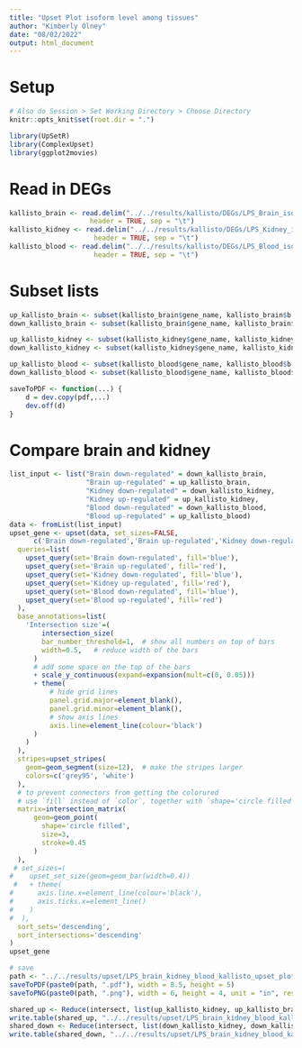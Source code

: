 ```yaml
---
title: "Upset Plot isoform level among tissues"
author: "Kimberly Olney"
date: "08/02/2022"
output: html_document
---
```


# Setup

```r
# Also do Session > Set Working Directory > Choose Directory
knitr::opts_knit$set(root.dir = ".")
```

```r
library(UpSetR)
library(ComplexUpset)
library(ggplot2movies)
```

# Read in DEGs

```r
kallisto_brain <- read.delim("../../results/kallisto/DEGs/LPS_Brain_isoform_DEGs_FDRq0.05.txt", 
                    header = TRUE, sep = "\t")
kallisto_kidney <- read.delim("../../results/kallisto/DEGs/LPS_Kidney_isoform_DEGs_FDRq0.05.txt", 
                     header = TRUE, sep = "\t")
kallisto_blood <- read.delim("../../results/kallisto/DEGs/LPS_Blood_isoform_DEGs_FDRq0.05.txt", 
                     header = TRUE, sep = "\t")
```

# Subset lists

```r
up_kallisto_brain <- subset(kallisto_brain$gene_name, kallisto_brain$b > 0)
down_kallisto_brain <- subset(kallisto_brain$gene_name, kallisto_brain$b < 0)

up_kallisto_kidney <- subset(kallisto_kidney$gene_name, kallisto_kidney$b > 0)
down_kallisto_kidney <- subset(kallisto_kidney$gene_name, kallisto_kidney$b < 0)

up_kallisto_blood <- subset(kallisto_blood$gene_name, kallisto_blood$b > 0)
down_kallisto_blood <- subset(kallisto_blood$gene_name, kallisto_blood$b < 0)
```

```r
saveToPDF <- function(...) {
    d = dev.copy(pdf,...)
    dev.off(d)
}
```

# Compare brain and kidney
```r
list_input <- list("Brain down-regulated" = down_kallisto_brain,
                   "Brain up-regulated" = up_kallisto_brain,
                   "Kidney down-regulated" = down_kallisto_kidney,
                   "Kidney up-regulated" = up_kallisto_kidney,
                   "Blood down-regulated" = down_kallisto_blood,
                   "Blood up-regulated" = up_kallisto_blood)
data <- fromList(list_input)
upset_gene <- upset(data, set_sizes=FALSE,
      c('Brain down-regulated','Brain up-regulated','Kidney down-regulated', 'Kidney up-regulated', 'Blood down-regulated', 'Blood up-regulated'),
  queries=list(
    upset_query(set='Brain down-regulated', fill='blue'),
    upset_query(set='Brain up-regulated', fill='red'),
    upset_query(set='Kidney down-regulated', fill='blue'),
    upset_query(set='Kidney up-regulated', fill='red'),
    upset_query(set='Blood down-regulated', fill='blue'),
    upset_query(set='Blood up-regulated', fill='red')
  ),
  base_annotations=list(
    'Intersection size'=(
        intersection_size(
        bar_number_threshold=1,  # show all numbers on top of bars
        width=0.5,   # reduce width of the bars
      )
      # add some space on the top of the bars
      + scale_y_continuous(expand=expansion(mult=c(0, 0.05)))
      + theme(
          # hide grid lines
          panel.grid.major=element_blank(),
          panel.grid.minor=element_blank(),
          # show axis lines
          axis.line=element_line(colour='black')
      )
    )
  ),
  stripes=upset_stripes(
    geom=geom_segment(size=12),  # make the stripes larger
    colors=c('grey95', 'white')
  ),
  # to prevent connectors from getting the colorured
  # use `fill` instead of `color`, together with `shape='circle filled'`
  matrix=intersection_matrix(
      geom=geom_point(
        shape='circle filled',
        size=3,
        stroke=0.45
      )
  ),
 # set_sizes=(
#    upset_set_size(geom=geom_bar(width=0.4))
 #   + theme(
#      axis.line.x=element_line(colour='black'),
#      axis.ticks.x=element_line()
#    )
#  ),
  sort_sets='descending',
  sort_intersections='descending'
)
upset_gene

# save
path <- "../../results/upset/LPS_brain_kidney_blood_kallisto_upset_plot"
saveToPDF(paste0(path, ".pdf"), width = 8.5, height = 5)
saveToPNG(paste0(path, ".png"), width = 6, height = 4, unit = "in", res = 300)

shared_up <- Reduce(intersect, list(up_kallisto_kidney, up_kallisto_brain, up_kallisto_blood))
write.table(shared_up, "../../results/upset/LPS_brain_kidney_blood_kallisto_shared_up.txt", sep = "\t", row.names = FALSE, quote = FALSE)
shared_down <- Reduce(intersect, list(down_kallisto_kidney, down_kallisto_brain, down_kallisto_blood))
write.table(shared_down, "../../results/upset/LPS_brain_kidney_blood_kallisto_shared_down.txt", sep = "\t", row.names = FALSE, quote = FALSE)
```
